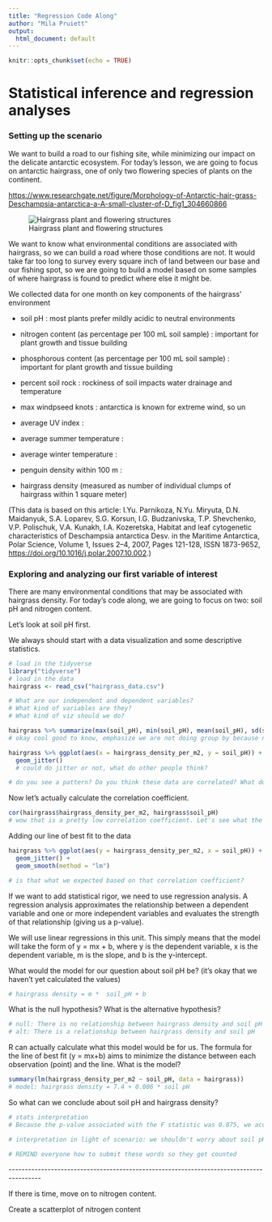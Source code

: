 ```yaml
---
title: "Regression Code Along"
author: "Mila Pruiett"
output:
  html_document: default
---
```


```r
knitr::opts_chunk$set(echo = TRUE)
```

# Statistical inference and regression analyses

### Setting up the scenario

We want to build a road to our fishing site, while minimizing our impact on the delicate antarctic ecosystem. For today's lesson, we are going to focus on antarctic hairgrass, one of only two flowering species of plants on the continent.

<https://www.researchgate.net/figure/Morphology-of-Antarctic-hair-grass-Deschampsia-antarctica-a-A-small-cluster-of-D_fig1_304660866>

![Hairgrass plant and flowering structures](antarctic-hairgrass-figure.png)

We want to know what environmental conditions are associated with hairgrass, so we can build a road where those conditions are not. It would take far too long to survey every square inch of land between our base and our fishing spot, so we are going to build a model based on some samples of where hairgrass is found to predict where else it might be.

We collected data for one month on key components of the hairgrass' environment

-   soil pH : most plants prefer mildly acidic to neutral environments

-   nitrogen content (as percentage per 100 mL soil sample) : important for plant growth and tissue building

-   phosphorous content (as percentage per 100 mL soil sample) : important for plant growth and tissue building

-   percent soil rock : rockiness of soil impacts water drainage and temperature

-   max windpseed knots : antarctica is known for extreme wind, so un

-   average UV index :

-   average summer temperature :

-   average winter temperature :

-   penguin density within 100 m :

-   hairgrass density (measured as number of individual clumps of hairgrass within 1 square meter)

(This data is based on this article: I.Yu. Parnikoza, N.Yu. Miryuta, D.N. Maidanyuk, S.A. Loparev, S.G. Korsun, I.G. Budzanivska, T.P. Shevchenko, V.P. Polischuk, V.A. Kunakh, I.A. Kozeretska, Habitat and leaf cytogenetic characteristics of Deschampsia antarctica Desv. in the Maritime Antarctica, Polar Science, Volume 1, Issues 2--4, 2007, Pages 121-128, ISSN 1873-9652, <https://doi.org/10.1016/j.polar.2007.10.002>.)

### Exploring and analyzing our first variable of interest

There are many environmental conditions that may be associated with hairgrass density. For today's code along, we are going to focus on two: soil pH and nitrogen content.

Let's look at soil pH first.

We always should start with a data visualization and some descriptive statistics.

```r
# load in the tidyverse
library("tidyverse")
# load in the data
hairgrass <- read_csv("hairgrass_data.csv")
```

```r
# What are our independent and dependent variables?
# What kind of variables are they?
# What kind of viz should we do?

hairgrass %>% summarize(max(soil_pH), min(soil_pH), mean(soil_pH), sd(soil_pH))
# okay cool good to know, emphasize we are not doing group by because not categorical data

hairgrass %>% ggplot(aes(x = hairgrass_density_per_m2, y = soil_pH)) +
  geom_jitter() 
  # could do jitter or not, what do other people think?

# do you see a pattern? Do you think these data are correlated? What do you think the correlation coefficient will be?


```

Now let's actually calculate the correlation coefficient.

```r
cor(hairgrass$hairgrass_density_per_m2, hairgrass$soil_pH)
# wow that is a pretty low correlation coefficient. Let's see what the line of best fit looks like. What do we expect based on this correlation coefficient?
```

Adding our line of best fit to the data

```r
hairgrass %>% ggplot(aes(y = hairgrass_density_per_m2, x = soil_pH)) +
  geom_jitter() +
  geom_smooth(method = "lm")

# is that what we expected based on that correlation coefficient? 
```

If we want to add statistical rigor, we need to use regression analysis. A regression analysis approximates the relationship between a dependent variable and one or more independent variables and evaluates the strength of that relationship (giving us a p-value).

We will use linear regressions in this unit. This simply means that the model will take the form of y = mx + b, where y is the dependent variable, x is the dependent variable, m is the slope, and b is the y-intercept.

What would the model for our question about soil pH be? (it's okay that we haven't yet calculated the values)

```r
# hairgrass density = m *  soil_pH + b
```

What is the null hypothesis? What is the alternative hypothesis?

```r
# null: There is no relationship between hairgrass density and soil pH
# alt: There is a relationship between hairgrass density and soil pH 

```

R can actually calculate what this model would be for us. The formula for the line of best fit (y = mx+b) aims to minimize the distance between each observation (point) and the line. What is the model?

```r
summary(lm(hairgrass_density_per_m2 ~ soil_pH, data = hairgrass))
# model: hairgrass density = 7.4 + 0.006 * soil pH
```

So what can we conclude about soil pH and hairgrass density?

```r
# stats interpretation
# Because the p-value associated with the F statistic was 0.875, we accept the null hypothesis that there is no relationship between soil pH and hairgrass density. The slope of the line is likely 0.

# interpretation in light of scenario: we shouldn't worry about soil pH as we think about where to build our road

# REMIND everyone how to submit these words so they get counted
```

\-\-\-\-\-\-\-\-\-\-\-\-\-\-\-\-\-\-\-\-\-\-\-\-\-\-\-\-\-\-\-\-\-\-\-\-\-\-\-\-\-\-\-\-\-\-\-\-\-\-\-\-\-\-\-\-\-\-\-\-\-\-\-\-\-\-\-\-\-\-\-\-\-\-\-\-\-\-\-\-\-\-\-\-\-\-\--

If there is time, move on to nitrogen content.

Create a scatterplot of nitrogen content

```r

```
